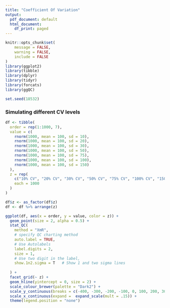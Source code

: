```yaml
---
title: "Coefficient Of Variation"
output:
  pdf_document: default
  html_document:
    df_print: paged
---
```

```r
knitr::opts_chunk$set(
	message = FALSE,
	warning = FALSE,
	include = FALSE
)
library(ggplot2)
library(tibble)
library(dplyr)
library(tidyr)
library(forcats)
library(ggQC)

set.seed(18532)

```

### Simulating different CV levels


```r
df <- tibble(
  order = rep(1:1000, 7),
  value = c(
    rnorm(1000, mean = 100, sd = 10),
    rnorm(1000, mean = 100, sd = 20),
    rnorm(1000, mean = 100, sd = 30),
    rnorm(1000, mean = 100, sd = 50),
    rnorm(1000, mean = 100, sd = 75),
    rnorm(1000, mean = 100, sd = 100),
    rnorm(1000, mean = 100, sd = 150)
  ),
  z = rep(
    c("10% CV", "20% CV", "30% CV", "50% CV", "75% CV", "100% CV", "150% CV"),
    each = 1000
  )
)

df$z <- as_factor(df$z)
df <- df %>% arrange(z)

ggplot(df, aes(x = order, y = value, color = z)) +
  geom_point(size = 2, alpha = 0.5) +
  stat_QC(
    method = "XmR",
    # specify QC charting method
    auto.label = TRUE,
    # Use Autolabels
    label.digits = 2, 
    size = 1,
    # Use two digit in the label,
    show.1n2.sigma = T   # Show 1 and two sigma lines
    
  ) +
  facet_grid(~ z) +
  geom_hline(yintercept = 0, size = 2) +
  scale_colour_brewer(palette = "Dark2") +
  scale_y_continuous(breaks = c(-400, -300, -200, -100, 0, 100, 200, 300, 400, 500, 600)) +
  scale_x_continuous(expand =  expand_scale(mult = .15)) +
  theme(legend.position = "none")
```

